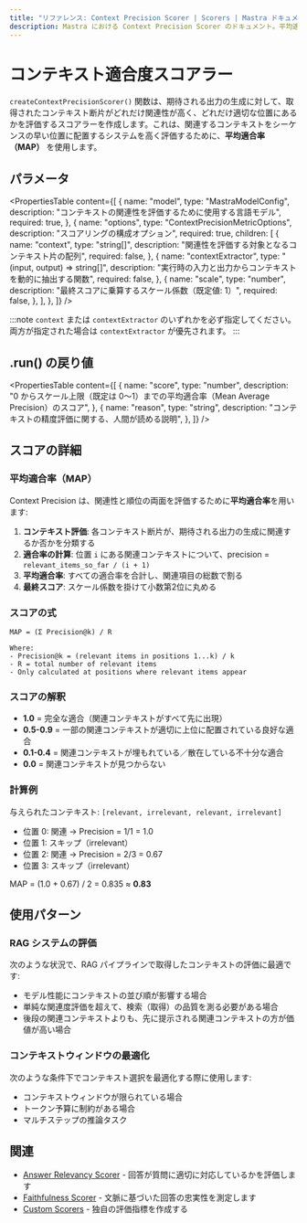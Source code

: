 ```yaml
---
title: "リファレンス: Context Precision Scorer | Scorers | Mastra ドキュメント"
description: Mastra における Context Precision Scorer のドキュメント。平均適合率（Mean Average Precision）を用いて、期待される出力の生成に向けて取得されたコンテキストの関連性と精度を評価します。
---
```





# コンテキスト適合度スコアラー

`createContextPrecisionScorer()` 関数は、期待される出力の生成に対して、取得されたコンテキスト断片がどれだけ関連性が高く、どれだけ適切な位置にあるかを評価するスコアラーを作成します。これは、関連するコンテキストをシーケンスの早い位置に配置するシステムを高く評価するために、**平均適合率（MAP）** を使用します。



## パラメータ

<PropertiesTable
  content={[
    {
      name: "model",
      type: "MastraModelConfig",
      description: "コンテキストの関連性を評価するために使用する言語モデル",
      required: true,
    },
    {
      name: "options",
      type: "ContextPrecisionMetricOptions",
      description: "スコアリングの構成オプション",
      required: true,
      children: [
        {
          name: "context",
          type: "string[]",
          description: "関連性を評価する対象となるコンテキスト片の配列",
          required: false,
        },
        {
          name: "contextExtractor",
          type: "(input, output) => string[]",
          description: "実行時の入力と出力からコンテキストを動的に抽出する関数",
          required: false,
        },
        {
          name: "scale",
          type: "number",
          description: "最終スコアに乗算するスケール係数（既定値: 1）",
          required: false,
        },
      ],
    },
  ]}
/>

:::note
`context` または `contextExtractor` のいずれかを必ず指定してください。両方が指定された場合は `contextExtractor` が優先されます。
:::



## .run() の戻り値

<PropertiesTable
  content={[
    {
      name: "score",
      type: "number",
      description: "0 からスケール上限（既定は 0〜1）までの平均適合率（Mean Average Precision）のスコア",
    },
    {
      name: "reason",
      type: "string",
      description: "コンテキストの精度評価に関する、人間が読める説明",
    },
  ]}
/>



## スコアの詳細

### 平均適合率（MAP）

Context Precision は、関連性と順位の両面を評価するために**平均適合率**を用います:

1. **コンテキスト評価**: 各コンテキスト断片が、期待される出力の生成に関連するか否かを分類する
2. **適合率の計算**: 位置 `i` にある関連コンテキストについて、precision = `relevant_items_so_far / (i + 1)`
3. **平均適合率**: すべての適合率を合計し、関連項目の総数で割る
4. **最終スコア**: スケール係数を掛けて小数第2位に丸める

### スコアの式

```
MAP = (Σ Precision@k) / R

Where:
- Precision@k = (relevant items in positions 1...k) / k
- R = total number of relevant items
- Only calculated at positions where relevant items appear
```

### スコアの解釈

- **1.0** = 完全な適合（関連コンテキストがすべて先に出現）
- **0.5-0.9** = 一部の関連コンテキストが適切に上位に配置されている良好な適合
- **0.1-0.4** = 関連コンテキストが埋もれている／散在している不十分な適合
- **0.0** = 関連コンテキストが見つからない

### 計算例

与えられたコンテキスト: `[relevant, irrelevant, relevant, irrelevant]`

- 位置 0: 関連 → Precision = 1/1 = 1.0
- 位置 1: スキップ（irrelevant）
- 位置 2: 関連 → Precision = 2/3 = 0.67
- 位置 3: スキップ（irrelevant）

MAP = (1.0 + 0.67) / 2 = 0.835 ≈ **0.83**



## 使用パターン

### RAG システムの評価
次のような状況で、RAG パイプラインで取得したコンテキストの評価に最適です:
- モデル性能にコンテキストの並び順が影響する場合
- 単純な関連度評価を超えて、検索（取得）の品質を測る必要がある場合
- 後段の関連コンテキストよりも、先に提示される関連コンテキストの方が価値が高い場合

### コンテキストウィンドウの最適化
次のような条件下でコンテキスト選択を最適化する際に使用します:
- コンテキストウィンドウが限られている場合
- トークン予算に制約がある場合  
- マルチステップの推論タスク



## 関連

- [Answer Relevancy Scorer](/reference/scorers/answer-relevancy) - 回答が質問に適切に対応しているかを評価します
- [Faithfulness Scorer](/reference/scorers/faithfulness) - 文脈に基づいた回答の忠実性を測定します
- [Custom Scorers](/docs/scorers/custom-scorers) - 独自の評価指標を作成する